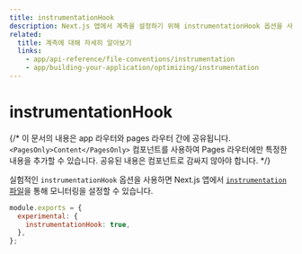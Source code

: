 ```yaml
---
title: instrumentationHook
description: Next.js 앱에서 계측을 설정하기 위해 instrumentationHook 옵션을 사용하세요.
related:
  title: 계측에 대해 자세히 알아보기
  links:
    - app/api-reference/file-conventions/instrumentation
    - app/building-your-application/optimizing/instrumentation
---
```


# instrumentationHook

{/* 이 문서의 내용은 app 라우터와 pages 라우터 간에 공유됩니다. `<PagesOnly>Content</PagesOnly>` 컴포넌트를 사용하여 Pages 라우터에만 특정한 내용을 추가할 수 있습니다. 공유된 내용은 컴포넌트로 감싸지 않아야 합니다. */}

실험적인 `instrumentationHook` 옵션을 사용하면 Next.js 앱에서 [`instrumentation` 파일](/docs/app/api-reference/file-conventions/instrumentation)을 통해 모니터링을 설정할 수 있습니다.

```js filename="next.config.js"
module.exports = {
  experimental: {
    instrumentationHook: true,
  },
};
```
